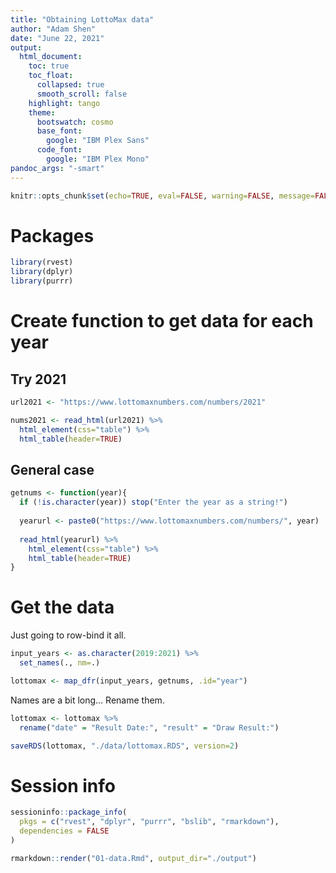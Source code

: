 ```yaml
---
title: "Obtaining LottoMax data"
author: "Adam Shen"
date: "June 22, 2021"
output: 
  html_document:
    toc: true
    toc_float:
      collapsed: true
      smooth_scroll: false
    highlight: tango
    theme:
      bootswatch: cosmo
      base_font:
        google: "IBM Plex Sans"
      code_font:
        google: "IBM Plex Mono"
pandoc_args: "-smart"
---
```


```r
knitr::opts_chunk$set(echo=TRUE, eval=FALSE, warning=FALSE, message=FALSE)
```

# Packages

```r
library(rvest)
library(dplyr)
library(purrr)
```

# Create function to get data for each year

## Try 2021

```r
url2021 <- "https://www.lottomaxnumbers.com/numbers/2021"

nums2021 <- read_html(url2021) %>%
  html_element(css="table") %>%
  html_table(header=TRUE)
```

## General case

```r
getnums <- function(year){
  if (!is.character(year)) stop("Enter the year as a string!")
  
  yearurl <- paste0("https://www.lottomaxnumbers.com/numbers/", year)
  
  read_html(yearurl) %>%
    html_element(css="table") %>%
    html_table(header=TRUE)
}
```

# Get the data

Just going to row-bind it all.

```r
input_years <- as.character(2019:2021) %>%
  set_names(., nm=.)

lottomax <- map_dfr(input_years, getnums, .id="year")
```

Names are a bit long... Rename them.

```r
lottomax <- lottomax %>%
  rename("date" = "Result Date:", "result" = "Draw Result:")

saveRDS(lottomax, "./data/lottomax.RDS", version=2)
```

# Session info

```r
sessioninfo::package_info(
  pkgs = c("rvest", "dplyr", "purrr", "bslib", "rmarkdown"),
  dependencies = FALSE
)
```

```r
rmarkdown::render("01-data.Rmd", output_dir="./output")
```
